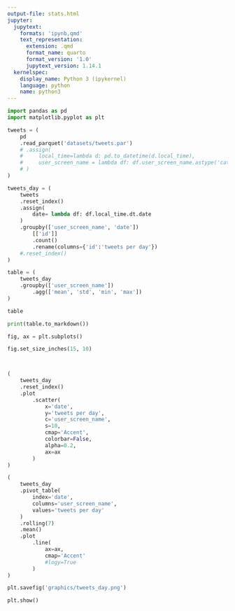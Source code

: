 ```yaml
---
output-file: stats.html
jupyter:
  jupytext:
    formats: 'ipynb,qmd'
    text_representation:
      extension: .qmd
      format_name: quarto
      format_version: '1.0'
      jupytext_version: 1.14.1
  kernelspec:
    display_name: Python 3 (ipykernel)
    language: python
    name: python3
---
```


```python
import pandas as pd
import matplotlib.pyplot as plt
```

```python
tweets = (
    pd
    .read_parquet('datasets/tweets.par')
    # .assign(
    #     local_time=lambda d: pd.to_datetime(d.local_time),
    #     user_screen_name = lambda df: df.user_screen_name.astype('category')
    # )
)
```

```python
tweets_day = (
    tweets
    .reset_index()
    .assign(
        date= lambda df: df.local_time.dt.date
    )
    .groupby(['user_screen_name', 'date'])
        [['id']]
        .count()
        .rename(columns={'id':'tweets per day'})
    #.reset_index()
)
```

```python
table = (
    tweets_day
    .groupby(['user_screen_name'])
        .agg(['mean', 'std', 'min', 'max'])
)

table
```

```python
print(table.to_markdown())
```

```python
fig, ax = plt.subplots()

fig.set_size_inches(15, 10)



(
    tweets_day
    .reset_index()
    .plot
        .scatter(
            x='date',
            y='tweets per day',
            c='user_screen_name',
            s=10,
            cmap='Accent',
            colorbar=False,
            alpha=0.2,
            ax=ax
        )
)

(
    tweets_day
    .pivot_table(
        index='date',
        columns='user_screen_name',
        values='tweets per day'
    )
    .rolling(7)
    .mean()
    .plot
        .line(
            ax=ax,
            cmap='Accent'
            #logy=True
        )
)

plt.savefig('graphics/tweets_day.png')

plt.show()
```
